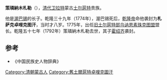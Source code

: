 '''策璘納木札勒'''（{{bd|1767年||1792年||catIdx=C}}），[[清代|清代]][[卫拉特|卫拉特]]蒙古[[土尔扈特|土尔扈特]]贵族。

他是[[渥巴锡|渥巴锡]]的长子。乾隆三十九年（1774年），渥巴锡死后，[[乾隆帝|乾隆帝]]命他袭封为'''札萨克卓哩克图汗'''，当时才八岁。1775年，出任[[旧土尔扈特部|旧土尔扈特部]][[乌讷恩素珠克图盟|乌讷恩素珠克图盟]]盟长。乾隆五十七年（1792年）策璘納木札勒去世，其子[[霍绍齐|霍绍齐]]袭封。

{{start box}}
{{s-before|[[渥巴锡|渥巴锡]]}}
{{s-title|札萨克卓哩克图汗<br />[[旧土尔扈特部|旧土尔扈特部]]乌讷恩素珠克图盟盟长|1774年─1792年}}
{{s-after|[[霍绍齐|霍绍齐]]}}
{{end box}}

==参考==
*《中国民族史人物辞典》

[[Category:清朝蒙古人|Category:清朝蒙古人]]
[[Category:舊土爾扈特卓哩克圖汗|Category:舊土爾扈特卓哩克圖汗]]